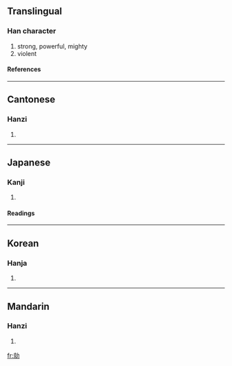 ==Translingual==
===Han character===
{{Han char|rad=力|as=08|sn=10|four=0492<sub>7</sub>|canj=卜火大尸 (YFKS)}}
# strong, powerful, mighty
# violent
====References====
{{Han ref|kx=0147.430|dkj=02370|dj=0333.060|hdz=10373.110|uh=52CD|ud=21197|bh=D0ED|bd=53485}}
----

==Cantonese==
===Hanzi===
{{yue-hanzi|jyut=|y=king4}}
# {{defn|Cantonese}}
----
==Japanese==
===Kanji===
{{ja-kanji|grade=|rs=力08}}
# {{defn|Japanese}} 
====Readings====
{{ja-readings|on=[[けい]] (kei)|kun=[[つよい]] (tsuyoi)}}
----
==Korean==
===Hanja===
{{ko-hanja|hangeul=경|rv=gyeong|mr=kyŏng}}
# {{defn|Korean}}
----
==Mandarin==
===Hanzi===
{{cmn-hanzi|pin=qíng (qing2)|wg=ch'ing<sup>2</sup>}}
# {{defn|Mandarin}}

[[fr:勍]]